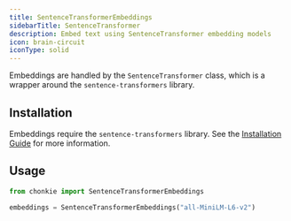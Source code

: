 ```yaml
---
title: SentenceTransformerEmbeddings
sidebarTitle: SentenceTransformer
description: Embed text using SentenceTransformer embedding models
icon: brain-circuit
iconType: solid
---
```


Embeddings are handled by the `SentenceTransformer` class, which is a wrapper around the `sentence-transformers` library.

## Installation

Embeddings require the `sentence-transformers` library. See the [Installation Guide](/getting-started/installation) for more information.   

## Usage

```python
from chonkie import SentenceTransformerEmbeddings

embeddings = SentenceTransformerEmbeddings("all-MiniLM-L6-v2")
```




